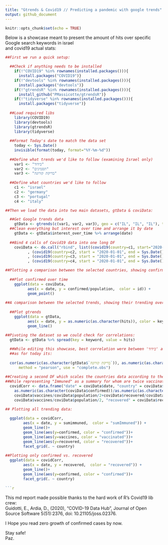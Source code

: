 ```yaml
---
title: "Gtrends & Covid19 // Predicting a pandemic with google trends"
output: github_document
---
```


```r
knitr::opts_chunk$set(echo = TRUE)
```
Below is a showcase meant to present the amount of hits over specific Google search keywords in israel  
and covid19 actual stats:
  

```r
##First we run a quick setup:

  ##Check if anything needs to be installed
    if(!"COVID19" %in% rownames(installed.packages())){
      install.packages("COVID19")}
    if(!"devtools" %in% rownames(installed.packages())){
      install.packages("devtools")}
    if(!"gtrendsR" %in% rownames(installed.packages())){
      install_github("PMassicotte/gtrendsR")}
    if(!"tidyverse" %in% rownames(installed.packages())){
      install.packages("tidyverse")}
  
  ##Load required libs
    library(COVID19)
    library(devtools)
    library(gtrendsR)
    library(tidyverse)
  
  ##Format Today's date to match the data set 
    today <- Sys.Date()
    invisible(format(today, format="%Y-%m-%d"))
  
  ##Define what trends we'd like to follow (examining Israel only)
    var1 <- "בידוד"
    var2 <- "תסמינים"
    var3 <- "בדיקת קורונה"
    
  ##Define what countries we'd like to follow
    c1 <- "israel"
    c2 <- "germany"
    c3 <- "portugal"
    c4 <- "italy"

##Then we load the data into two main datasets, gtData & coviData:  

  ##Get Google trends data
    gtData <- gtrends(c(var1, var2, var3), geo = c("IL", "IL", "IL"), time = paste("2020-01-01", today))
  ##Clean everything but interest over time and arrange it by date
    gtData <- gtData$interest_over_time %>% arrange(date)
  
  ##Bind 4 calls of Covid19 data into one long DF
    coviData <- do.call("rbind", list((covid19(country=c1, start="2020-01-01", end=Sys.Date(), verbose=FALSE))
          , (covid19(country=c2, start = "2020-01-01", end = Sys.Date()))
          , (covid19(country=c3, start = "2020-01-01", end = Sys.Date()))
          , (covid19(country=c4, start = "2020-01-01", end = Sys.Date()))))

##Plotting a comparison between the selected countries, showing confirmed cases / population:
    
  ##Plot confirmed over time
    ggplot(data = coviData,
          aes(x = date, y = confirmed/population,  color = id)) +
          geom_point()
    
##A comparison between the selected trends, showing their trending over time:
    
  ##Plot gtrends
    ggplot(data = gtData,
          aes(x = date, y = as.numeric(as.character(hits)), color = keyword)) +
          geom_line()
    
##Pivoting the dataset so we could check for correlations:
  gtData <- gtData %>% spread(key = keyword, value = hits)

  ##While editing this showcase, best correlation were between 'בידוד' and 'בדיקת קורונה': About 72.13 percent.
  ##as for today its:
    
  cor(as.numeric(as.character(gtData$`בדיקת קורונה`)), as.numeric(as.character(gtData$בידוד)),
      method = "pearson", use = "complete.obs")
    
##Creating a second DF which scales the countries data according to their population:
##While representing "Immuned" as a summary for whom are twice vaccinated + whom are recovered.
  covidCorr <- data.frame("date" = coviData$date, "country" = coviData$id, "confirmed" =
    as.numeric(as.character(coviData$confirmed))/as.numeric(as.character(coviData$population)), sumimmuned =
    coviData$vaccines/coviData$population/2+coviData$recovered/coviData$population, "vaccines" =
    coviData$vaccines/coviData$population/2, "recovered" = coviData$recovered/coviData$population)

## Plotting all trending data:
  
  ggplot(data = covidCorr,
        aes(x = date, y = sumimmuned,  color = "sumImmuned")) +
        geom_line()+
        geom_line(aes(y=confirmed, color = "confirmed"))+
        geom_line(aes(y=vaccines, color = "vaccinated"))+
        geom_line(aes(y=recovered, color = "recovered"))+
        facet_grid(. ~ country)
  
##Plotting only confirmed vs. recovered
  ggplot(data = covidCorr,
        aes(x = date, y = recovered,  color = "recovered")) +
        geom_line()+
        geom_line(aes(y=confirmed, color = "confirmed"))+
        facet_grid(. ~ country)
       
```r

```

This md report made possible thanks to the hard work of R's Covid19 lib crew:  
Guidotti, E., Ardia, D., (2020), "COVID-19 Data Hub", Journal of Open  
Source Software 5(51):2376, doi: 10.21105/joss.02376.  
  
I Hope you read zero growth of confirmed cases by now.  

Stay safe!  
Paz.